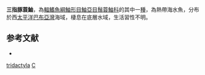 {{Speciesbox
| taxon = Cheroscorpaena tridactyla
| binomial_authority = [[Mees|Mees]], 1964
| status = NE
| status_system = IUCN3.1
}}

'''三指豚蓑鮋'''，為[[輻鰭魚綱|輻鰭魚綱]][[鮋形目|鮋形目]][[鮋亞目|鮋亞目]][[鬚蓑鮋科|鬚蓑鮋科]]的其中一[[種|種]]，為熱帶海水魚，分布於西[[太平洋|太平洋]][[巴布亞灣|巴布亞灣]]海域，棲息在底層水域，生活習性不明。

==参考文献==
*{{FishBase_species|genus=Cheroscorpaena|species=tridactyla|year=2014|month=6}}

{{鮋形目小作品}}
{{Taxonbar}}
[[Category:豚蓑鮋屬|tridactyla]]
[[Category:1964年描述的鱼类|C]]